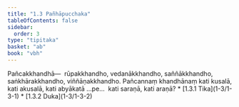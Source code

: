 ```yaml
---
title: "1.3 Pañhāpucchaka"
tableOfContents: false
sidebar:
  order: 3
type: "tipitaka"
basket: "ab"
book: "vbh"
---
```



<DynamicBreadcrumb />

<Division number="150" book="vbh">

<Paragraph number="498" book="vbh">
Pañcakkhandhā—  rūpakkhandho, vedanākkhandho, saññākkhandho, saṅkhārakkhandho, viññāṇakkhandho.


</Paragraph>

</Division>
<Division number="151" book="vbh">

<Paragraph number="499" book="vbh">
Pañcannaṃ khandhānaṃ kati kusalā, kati akusalā, kati abyākatā …pe…  kati saraṇā, kati araṇā?

</Paragraph>
</Division>

<TableOfContents book="vbh" section="1.3">
* [1.3.1 Tika](1-3/1-3-1)
* [1.3.2 Duka](1-3/1-3-2)
</TableOfContents>